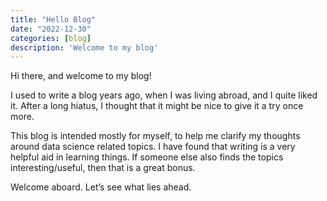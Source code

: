 ```yaml
---
title: "Hello Blog"
date: "2022-12-30"
categories: [blog]
description: 'Welcome to my blog'
---
```


Hi there, and welcome to my blog!

I used to write a blog years ago, when I was living abroad, and I quite liked it. After a long hiatus, I thought that it might be nice to give it a try once more.

This blog is intended mostly for myself, to help me clarify my thoughts around data science related topics. I have found that writing is a very helpful aid in learning things. If someone else also finds the topics interesting/useful, then that is a great bonus.

Welcome aboard. Let's see what lies ahead.